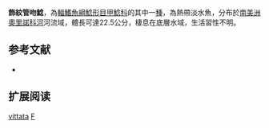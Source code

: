 {{Speciesbox
| name = 飾紋管吻鯰
| image = 
| image_width = 250px
| image_caption = 
| status = NE
| status_system = IUCN3.1
| genus = Farlowella
| species = vittata
| authority = [[Myers|Myers]], 1942
| synonyms = *''Farlowella agustini'', Martín Salazar, 1964
*''Farlowella angosturae'', Martín Salazar, 1964
*''Farlowella guaricensis'', Martín Salazar, 1964
}}

'''飾紋管吻鯰'''，為[[輻鰭魚綱|輻鰭魚綱]][[鯰形目|鯰形目]][[甲鯰科|甲鯰科]]的其中一[[種|種]]，為熱帶淡水魚，分布於[[南美洲|南美洲]][[奧里諾科河|奧里諾科河]]河流域，體長可達22.5公分，棲息在底層水域，生活習性不明。

==参考文献==
*{{FishBase_species|genus=Farlowella|species=vittata|year=2014|month=11}}

== 扩展阅读 ==
{{refbegin}}
{{wikispecies-inline|Farlowella vittata|飾紋管吻鯰}}
{{refend}}
{{Taxonbar|from=Q3759638}}

[[Category:管吻鯰屬|vittata]]
[[Category:1942年描述的魚類|F]]